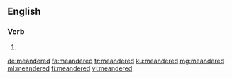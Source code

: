 ==English==

===Verb===
{{head|en|verb form}}

# {{en-past of|meander}}

[[de:meandered]]
[[fa:meandered]]
[[fr:meandered]]
[[ku:meandered]]
[[mg:meandered]]
[[ml:meandered]]
[[fi:meandered]]
[[vi:meandered]]